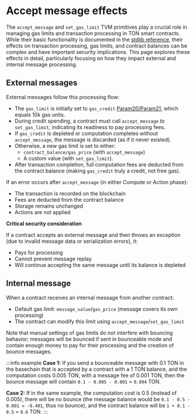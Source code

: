 
# Accept message effects

The `accept_message` and `set_gas_limit` TVM primitives play a crucial role in managing gas limits and transaction processing in TON smart contracts. While their basic functionality is documented in the [stdlib reference](/v3/documentation/smart-contracts/func/docs/stdlib#accept_message), their effects on transaction processing, gas limits, and contract balances can be complex and have important security implications. This page explores these effects in detail, particularly focusing on how they impact external and internal message processing.

## External messages

External messages follow this processing flow:
- The `gas_limit` is initially set to `gas_credit` [Param20/Param21](/v3/documentation/network/config-params/overview#param-20-and-21), which equals 10k gas units.
- During credit spending, a contract must call `accept_message` to `set_gas_limit`, indicating its readiness to pay processing fees.
- If `gas_credit` is depleted or computation completes without `accept_message`, the message is discarded (as if it never existed).
- Otherwise, a new gas limit is set to either:
  - `contract_balance/gas_price` (with `accept_message`)
  - A custom value (with `set_gas_limit`).
- After transaction completion, full computation fees are deducted from the contract balance (making `gas_credit` truly a credit, not free gas).


If an error occurs after `accept_message` (in either Compute or Action phase):
- The transaction is recorded on the blockchain
- Fees are deducted from the contract balance
- Storage remains unchanged
- Actions are not applied

**Critical security consideration**

If a contract accepts an external message and then throws an exception (due to invalid message data or serialization errors), it:
- Pays for processing
- Cannot prevent message replay
- Will continue accepting the same message until its balance is depleted

## Internal message

When a contract receives an internal message from another contract:
- Default gas limit: `message_value`/`gas_price` (message covers its own processing)
- The contract can modify this limit using `accept_message`/`set_gas_limit`

Note that manual settings of gas limits do not interfere with bouncing behavior; messages will be bounced if sent in bounceable mode and contain enough money to pay for their processing and the creation of bounce messages.

:::info example
**Case 1:**
If you send a bounceable message with 0.1 TON in the basechain that is accepted by a contract with a 1 TON balance, and the computation costs 0.005 TON, with a message fee of 0.001 TON, then the bounce message will contain `0.1 - 0.005 - 0.001` = `0.094` TON.

**Case 2:**
If in the same example, the computation cost is 0.5 (instead of 0.005), there will be no bounce (the message balance would be `0.1 - 0.5 - 0.001 = -0.401`, thus no bounce), and the contract balance will be `1 + 0.1 - 0.5` = `0.6` TON.
:::

<Feedback />

